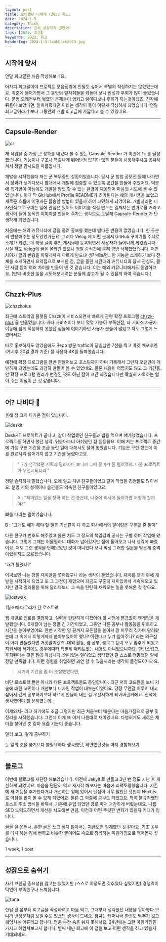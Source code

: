 ```yaml
---
layout: post
title: 오만했던 나에게 (2023 회고)
date: 2024-1-5
category: Think
description: 전혀 성장하지 않았어!
tags: [2023, 회고]
keywords: 2023, 회고
headerImg: 2024-1-5-lookback2023.jpg
---
```


## 시작에 앞서

연말 회고글은 처음 작성해보네요.

어차피 회고글이야 프로젝트 모음집밖에 안될듯 싶어서 특별히 작성하지는 않았었는데요.
취준에 들어가면서 그 동안의 발자취들을 되돌아 보니 반성과 후회가 많이 들었습니다.
분명 오래전부터 쌓였던 문제들이 엉키고 쌓이다보니 후회가 되는것이겠죠.
진작에 뒤돌아 보았다면, 알아차렸다면 이라는 생각이 들어 이렇게 작성하게 되었습니다.
연말 회고글이라기 보다 그동안의 개발 회고글에 가깝다고 볼 수 있겠네요.

---

## Capsule-Render

![cr](/img/2024-1-5-lookback2023/cr.jpg)

제 작업물 중 가장 큰 성과를 내었다 볼 수 있는 Capsule-Render 가 이번에 1k 를 달성했습니다.
기능이나 구조나 특출나게 뛰어난점 없지만 많은 분들이 사용해주시고 공유해져서 정말 감사드릴 따름입니다.

개발을 시작했을때 저는 군 복무중인 상황이었습니다.
당시 군 창업 공모전 들에 나가면서 성과가 생기다보니 함대에서 개발에 집중할 수 있도록 공간을 만들어 주었어요.
덕분에 특기병이 아님에도 개발을 맘껏 할 수 있는 환경이 제공되어 마음껏 시도해 볼 수 있었습니다.
이때 막 GitHub에서 Profile README가 추가된다는 해외 게시물을 보았고
새로운 흐름에 어떻게든 탑승할 방법이 있을까 하여 고민하게 되었어요.
개발자라면 디자인적으로 꾸미는 일에 관심은 있어도 이미지를 직접 만드는 일까지는 번거로울 거라고 생각이 들어
동적인 이미지를 만들어 주자는 생각으로 도달해 Capsule-Render 가 탄생하게 되었습니다.

처음에는 해외 커뮤니티에 글을 올려 홍보를 했는데 별다른 반응이 없었습니다.
한 두분씩 반응해주는 정도였었거든요.
그러다 Velog 에 어떤 분께서 GitHub 꾸미기를 주제로 소개가 되었는데
해당 글이 추천 게시물에 등록되면서 사용자가 늘어나게 되었습니다.
사실 저도 Velog에 글을 올리긴 했으나 정말 순식간에 묻혀 금방 삭제했었습니다.
어떤 차이가 글의 반응을 이렇게까지 다르게 만드냐 생각해보면..
한 기능만 소개하기 보다 전체를 소개하면서 요약집으로 보게한 점,
글을 올린 시간대와 커뮤니티의 당시 관심도, 올린 사람 등이 여러 차이를 만들어 낸 것 같습니다.
이는 해외 커뮤니티에서도 동일하고요.
(만약 비슷한 일을 시도해보시려는 분들께 참고가 될 수 있을까 하여 적습니다.)

---

## Chzzk-Plus

![chzzkplus](/img/2024-1-5-lookback2023/chzzkplus.jpg)

최근에 스트리밍 플랫폼 Chzzk이 서비스되면서 빠르게 관련 확장 프로그램 [chzzk-plus](https://github.com/kyechan99/chzzk-plus) 을 만들었습니다.
베타 서비스이다 보니 몇몇 기능이 부족한점, 타 서비스 사용자 이동에 쉽게 적응하지 못했던 점들에
이야기하던 사용자 분들이 많았고 저도 그렇게 느꼈어서요.

따로 홍보하지도 않았음에도 Repo 방문 traffic이 당일날만 7천을 찍고 마켓 배포후엔 (게시후 20일 경과 기준) 실 사용자 4K를 돌파했습니다.

예전에 확장 프로그램을 한번 만들어보고 포스팅까지 하며 기록해서 그런지 오랜만에 개발하게 되었는데도
과감히 만들어 볼 수 있었네요. 물론 내용이 어렵지도 않고 그 기간동안 확장 프로그램 원리가 변경된 것도 아닌 점이 크긴 하겠습니다만
확실히 기록하는 일이 주는 이점이 큰 것 같습니다.

---

## 어? 나비다 🦋

올해 참 크게 다가온 점이 있습니다.

![deskit](/img/2024-1-5-lookback2023/deskit.jpg)

Desk-IT 프로젝트가 끝나고, 같이 작업했던 친구들과 밥을 먹으며 얘기했었습니다.
프로젝트를 하면서 했던 생각, 뒤돌아보니 아쉬웠던 점 등등을요.
이때 저는 프로젝트 중간에 기능 구현 기간을 조금 늘린 일에 대해서도 털어 놓았습니다.
기능은 구현 했는데 이를 완료시켜 넘어가지 않고 기간을 늘렸다고요.

> "내가 생각했던 기획과 달라지다 보니까 그때 흥미가 좀 떨어졌어. 다른 프로젝트가 우선시되더라."

정말 솔직하게 말했습니다.
오래 알고 지낸 친구들이었고 같이 작업한 경험들도 많아서요.
분명 저의 성격이나 습관들도 익숙한 친구들이었고요.

> A : "재미있는 일을 찾아 하는 건 좋은데, 나중에 회사에 들어가면 어떻게 할꺼야?"

뼈를 때리는 말이었습니다.

B : "그래도 얘가 해야 할 일은 귀신같이 다 하고 회사에서의 일이랑은 구분할 줄 알아"

다른 친구가 변호도 해주었고 물론 저도 그 정도의 책임감과 공사는 구별 하며 작업해 왔습니다.
그렇게 그때는 어물쩡하니 대화가 넘어갔지만 집에 돌아오고 나서 생각에 빠졌어요.
저도 그런 생각을 안해보았던 것이 아니었다 보니 막상 그러한 질문을 받은게 충격이었을지도 모르겠습니다.

'내가 틀렸나?'

어찌보면 나는 정말 재미만을 쫓아왔구나 라는 생각이 들었습니다.
재미를 찾기 위해 개발을 시작하게 되었고 또 그 과정이 재밌으며 지금도 꾸준히 재미있어서 계속해오고 있지만
결국 결과물을 위해 달리다보니 그 속을 탄탄히 채워오는 일을 못해온 것 같아요.

![lostwak](/img/2024-1-5-lookback2023/lostwak.jpg)

1월초에 마무리가 된 로스트왁.

웹 개발로 진로를 결정하고, 실력을 탄탄하게 다졌어야 할 시점에 뜬금없이 팬게임을 개발했습니다.
6개월이 넘는 정말 긴 기간이었고, 그동안 다른 공부나 활동등을 뒤로하고 시간을 쏟아부었어요.
한번 시작한 일 끝까지 모든힘을 쏟아서 잘 마무리 짓자며 달려왔는데 그 속에서
이렇게까지 쏟아부었어야 했나? 이런다고 누가 알아주나? 라는 의구심이 아예 안들었다면 거짓말이겠죠.
대외 활동, 웹 공부, 블로그 등이 모두 멈추게 되었고 지원서에 적기에도 경우에따라 특별히 매리트있는 내용도 아니었으니까요.
한탄스럽고, 후회된다는 것은 절대 아닙니다.
의미있는 일이었고 생각했던 걸 스스로 행동했던 일에 정말 만족합니다.
이런 경험을 취업하면 과연 할 수 있을까라는 생각이 들정도이니까요.

> 시기와 기간을 좀 더 조절했었다면,

비단 로스트왁 뿐만 아니라 다른 프로젝트들도 동일합니다.
최근 저의 코드들을 보니 기술에 대한 고민이나 개선보다 디자인 작업이 대부분이었어요.
당장 무언갈 이루어 내고 싶어서 깊게 공부하기보다 빠르게 만들어 내는 걸 우선시하게 되어버린거에요.
진작에 생각했어야 할 문제였는데..

이제와서- 라고 하기에도 조금 그렇지만
최근 처음부터 배운다는 마음가짐으로 공부 및 정리를 시작했습니다.
그런데 이게 또 이거 나름대로 재미있네요.
다행히게도 새로운 재미를 찾아낸 것 같아 요즘 기분이 좋습니다.

<aside>
멀리 보고, 깊게 공부하기

눈 앞의 것을 쫓기보다 불필요하다 생각했던, 외면했던것들 마저 경험해보기

</aside>

---

## 블로그

이번에 블로그를 새단장 해보았습니다.
이전에 Jekyll 로 만들고 3년 반 정도 지난 후 개선하게 되었네요.
마음을 단단히 먹고 새시작 해보자는 마음에 리팩토링했습니다.
기존에 새 기능을 추가한다거나 개선하는 일에 있어서 단점이 너무 많았던 탓인지
Next.js 로 이점을 많이 볼 수 있게 되었어요. 물론 그 와중에 공부도 되었고요.
특히 불규칙했던 포스트 주소 방식을 바꿔서, 기존에 유입 되었던 경로 마저 과감하게 버렸는데요.
나름 SEO 노력도하면서 개선을 시도해본 만큼,
이전과 어떤 뚜렷한 변화가 있을지 기대가 됩니다.

글을 잘 못써서, 흔한 글은 쓰고 싶지 않아서는 지금보면 핑계였던 것 같아요.
기초 공부를 다시 하는 김에 뻔하고 비슷한 글이어도 속으로 정리하는 마음가짐으로 적어볼까 싶습니다.

<aside>
1 week, 1 post

</aside>

---

## 성장으로 숨쉬기

자기 브랜딩 중요성을 알고는 있었지만 (스스로 이정도면 갖추었다 싶었지만)
경쟁력이 턱없이 부족했구나 느껴집니다.

![tuna](https://media1.giphy.com/media/l41lKObynPR7PaUP6/giphy.gif?cid=ecf05e472785f2uanq38ejehxxopwtdq5bymrh702ueslmz1&ep=v1_gifs_search&rid=giphy.gif&ct=g)

한달 전 쯤부터 회고글을 작성하려고 마음 먹고,
그때부터 생각했던 내용을 쌓아놓다 보니까 반성문처럼 보일 수도 있겠단 생각이 드네요.
참치는 태어나서 한번도 멈추지 않고 헤엄치는 어류라고 합니다.
멈춘 순간 숨을 쉬지 못해서요.
24년에는 그런 마음가짐을 가지고 헤엄쳐보고자 합니다.
벌써 내년 회고에 이 글을 보고 어떤 생각을 하고 있을지 기대되네요.

